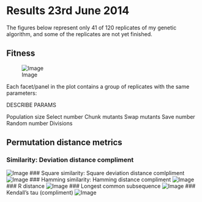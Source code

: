 Results 23rd June 2014
========================================================

The figures below represent only 41 of 120 replicates of my genetic algorithm, and some of the replicates are not yet finished.

Fitness
----
![Image](https://github.com/edwardchalstrey1/fragmented_genome_with_snps/blob/master/arabidopsis_datasets/10K_dataset4/umbrella_plot_%5B%22fits%22%5D.png?raw=true)

Each facet/panel in the plot contains a group of replicates with the same parameters:

DESCRIBE PARAMS

<td>
  <tr>
    <td>Population size</td>
    <td>Select number</td>
    <td>Chunk mutants</td>
    <td>Swap mutants</td>
    <td>Save number</td>
    <td>Random number</td>
    <td>Divisions</td>
    </tr>
</td>

Permutation distance metrics
-----

### Similarity: Deviation distance compliment
![Image](https://github.com/edwardchalstrey1/fragmented_genome_with_snps/blob/master/arabidopsis_datasets/10K_dataset4/umbrella_plot_%5B%22dev%22%5D.png?raw=true)
### Square similarity: Square deviation distance comlpliment
![Image](https://github.com/edwardchalstrey1/fragmented_genome_with_snps/blob/master/arabidopsis_datasets/10K_dataset4/umbrella_plot_%5B%22square%22%5D.png?raw=true)
### Hamming similarity: Hamming distance compliment
![Image](https://github.com/edwardchalstrey1/fragmented_genome_with_snps/blob/master/arabidopsis_datasets/10K_dataset4/umbrella_plot_%5B%22ham%22%5D.png?raw=true)
### R distance
![Image](https://github.com/edwardchalstrey1/fragmented_genome_with_snps/blob/master/arabidopsis_datasets/10K_dataset4/umbrella_plot_%5B%22r_dist%22%5D.png?raw=true)
### Longest common subsequence
![Image](https://github.com/edwardchalstrey1/fragmented_genome_with_snps/blob/master/arabidopsis_datasets/10K_dataset4/umbrella_plot_%5B%22lcs%22%5D.png?raw=true)
### Kendall's tau (compliment)
![Image](https://github.com/edwardchalstrey1/fragmented_genome_with_snps/blob/master/arabidopsis_datasets/10K_dataset4/umbrella_plot_%5B%22kt%22%5D.png?raw=true)